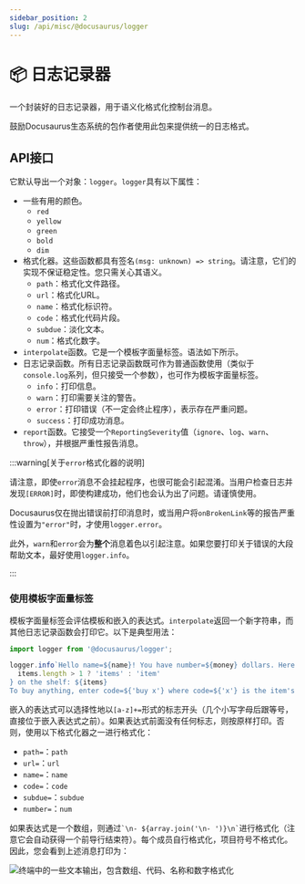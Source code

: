 ```yaml
---
sidebar_position: 2
slug: /api/misc/@docusaurus/logger
---
```


# 📦 日志记录器

一个封装好的日志记录器，用于语义化格式化控制台消息。

鼓励Docusaurus生态系统的包作者使用此包来提供统一的日志格式。

## API接口

它默认导出一个对象：`logger`。`logger`具有以下属性：

- 一些有用的颜色。
  - `red`
  - `yellow`
  - `green`
  - `bold`
  - `dim`
- 格式化器。这些函数都具有签名`(msg: unknown) => string`。请注意，它们的实现不保证稳定性。您只需关心其语义。
  - `path`：格式化文件路径。
  - `url`：格式化URL。
  - `name`：格式化标识符。
  - `code`：格式化代码片段。
  - `subdue`：淡化文本。
  - `num`：格式化数字。
- `interpolate`函数。它是一个模板字面量标签。语法如下所示。
- 日志记录函数。所有日志记录函数既可作为普通函数使用（类似于`console.log`系列，但只接受一个参数），也可作为模板字面量标签。
  - `info`：打印信息。
  - `warn`：打印需要关注的警告。
  - `error`：打印错误（不一定会终止程序），表示存在严重问题。
  - `success`：打印成功消息。
- `report`函数。它接受一个`ReportingSeverity`值（`ignore`、`log`、`warn`、`throw`），并根据严重性报告消息。

:::warning[关于`error`格式化器的说明]

请注意，即使`error`消息不会挂起程序，也很可能会引起混淆。当用户检查日志并发现`[ERROR]`时，即使构建成功，他们也会认为出了问题。请谨慎使用。

Docusaurus仅在抛出错误前打印消息时，或当用户将`onBrokenLink`等的报告严重性设置为`"error"`时，才使用`logger.error`。

此外，`warn`和`error`会为**整个**消息着色以引起注意。如果您要打印关于错误的大段帮助文本，最好使用`logger.info`。

:::

### 使用模板字面量标签

模板字面量标签会评估模板和嵌入的表达式。`interpolate`返回一个新字符串，而其他日志记录函数会打印它。以下是典型用法：

```js
import logger from '@docusaurus/logger';

logger.info`Hello name=${name}! You have number=${money} dollars. Here are the ${
  items.length > 1 ? 'items' : 'item'
} on the shelf: ${items}
To buy anything, enter code=${'buy x'} where code=${'x'} is the item's name; to quit, press code=${'Ctrl + C'}.`;
```

嵌入的表达式可以选择性地以`[a-z]+=`形式的标志开头（几个小写字母后跟等号，直接位于嵌入表达式之前）。如果表达式前面没有任何标志，则按原样打印。否则，使用以下格式化器之一进行格式化：

- `path=`：`path`
- `url=`：`url`
- `name=`：`name`
- `code=`：`code`
- `subdue=`：`subdue`
- `number=`：`num`

如果表达式是一个数组，则通过`` `\n- ${array.join('\n- ')}\n` ``进行格式化（注意它会自动获得一个前导行结束符）。每个成员自行格式化，项目符号不格式化。因此，您会看到上述消息打印为：

![终端中的一些文本输出，包含数组、代码、名称和数字格式化](./demo.png)